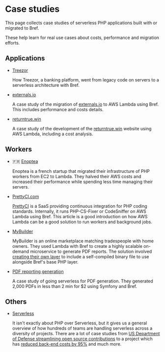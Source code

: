 
<NextSeo description="A collection of case studies of serverless PHP applications built using Bref. Learn about performance, costs and migrations from existing projects." />

# Case studies

This page collects case studies of serverless PHP applications built with or migrated to Bref.

These help learn for real use cases about costs, performance and migration efforts.

## Applications

- [Treezor](./case-studies/treezor.mdx)

  How Treezor, a banking platform, went from legacy code on servers to a serverless architecture with Bref.

- [externals.io](https://mnapoli.fr/serverless-case-study-externals/)

  A case study of the migration of [externals.io](https://externals.io/) to AWS Lambda using Bref. This includes performance and costs details.

- [returntrue.win](https://mnapoli.fr/serverless-case-study-returntrue/)

  A case study of the development of the [returntrue.win](https://returntrue.win/) website using AWS Lambda, including a cost analysis.

## Workers

- 🇫🇷 [Enoptea](https://www.enoptea.fr/serverless-et-php/)

  Enoptea is a french startup that migrated their infrastructure of PHP workers from EC2 to Lambda. They halved their AWS costs and increased their performance while spending less time managing their servers.

- [PrettyCI.com](https://mnapoli.fr/serverless-case-study-prettyci/)

  [PrettyCI](https://prettyci.com/) is a SaaS providing continuous integration for PHP coding standards. Internally, it runs PHP-CS-Fixer or CodeSniffer on AWS Lambda using Bref. This article is a good introduction on how AWS Lambda can be a good solution to run workers and background jobs.

- [MyBuilder](https://mybuilder.com)

  MyBuilder is an online marketplace matching tradespeople with home owners. They used Lambda with Bref to create a highly scalable on-demand microservice to generate PDF reports. The solution involved [creating their own layer](https://tech.mybuilder.com/compiling-wkhtmltopdf-aws-lambda-with-bref-easier-than-you-think/) to include a self-compiled binary file to use alongside Bref's base PHP layer.
  
- [PDF reporting generation](https://devops-life.com/blog/2020/03/06/how-serverless-saved-us-for-$2-with-bref-sh/)

  A case study of going serverless for PDF generation. They generated 2,000 PDFs in less than 2 min for $2 using Symfony and Bref.

## Others

- [Serverless](https://www.serverless.com/category/user-stories)

  It isn't exactly about PHP over Serverless, but it gives us a general overview of how hundreds of teams are handling serverless across a diversity of projects. There are a lot of case studies from [US Department of Defense streamlining open source contributions](https://www.serverless.com/blog/dept-of-defense-doc-bot/) to a project which has [reduced back-end costs by 95%](https://www.serverless.com/blog/abstract-partner-program-announcement/) and much more.
